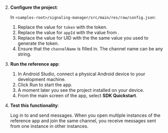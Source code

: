 <PlatformWrapper platform="android">

2. **Configure the project**:

    In `<samples-root>/signaling-manager/src/main/res/raw/config.json`:

    1. Replace the value for `token` with the <Vg k="SIG" /> token.
    1. Replace the value for `appId` with the value from <Link target="_blank" to="{{global.AGORA_CONSOLE_URL}}"><Vg k="CONSOLE" /></Link>.
    1. Replace the value for UID with the the same value you used to generate the token.
    1. Ensure that the `channelName` is filled in. The channel name can be any string.

1.  **Run the <Vpl k="NAME" /> reference app**:

    1. In Android Studio, connect a physical Android device to your development machine.
    1. Click Run to start the app.
    1. A moment later you see the project installed on your device. 
    1. From the main screen of the app, select **SDK Quickstart**.

1. **Test this <Vpd k="NAME" /> functionality**:

    Log in to <Vg k="SIG" /> and send messages. When you open multiple instances of the reference app and join the same channel, you receive messages sent from one instance in other instances.

</PlatformWrapper>
